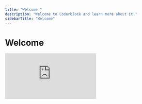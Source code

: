 ```yaml
---
title: "Welcome "
description: "Welcome to Coderblock and learn more about it."
sidebarTitle: "Welcome"
---
```


# Welcome

<iframe src="https://www.youtube.com/embed/lzgqyC0dtP0" title="YouTube video player" frameborder="0" className="w-full aspect-video rounded-xl" allow="accelerometer; autoplay; clipboard-write; encrypted-media; gyroscope; picture-in-picture; web-share" allowfullscreen />

## **What is Coderblock?**

Coderblock is a **next-generation vibe coding platform** that lets you build full-stack web apps in minutes, starting from just a single sentence. Whether you’re turning an idea into a working prototype or launching your first MVP, Coderblock handles the heavy lifting: generating the UI, backend logic, and data models automatically. Focus on your vision, not the syntax.

### **Who is it for?**

Coderblock is designed for:

- **Makers** who want to experiment quickly.
- **Founders and early-stage teams** looking to validate ideas without months of coding.
- **Dreamers and innovators** who want to see their concepts come alive in real time.

If you’ve ever wished you could turn a concept into a web app in minutes, Coderblock is for you.

### **Why Coderblock is unique**

What sets Coderblock apart from other vibe coding platforms:

1. **AI-powered templates**: pre-built smart skeletons adapt to your idea, reduce bugs, optimize your prompts, and save AI credits.
2. **Full-stack automation**: generate UI, logic, and data models simultaneously.
3. **Fast iteration**: edit, refine, and deploy instantly without rewriting code.
4. **Efficiency**: build more, spend less. Coderblock’s templates minimize token consumption while maximizing output quality.

With Coderblock, you don’t just code: you **bring your ideas to life**.

/